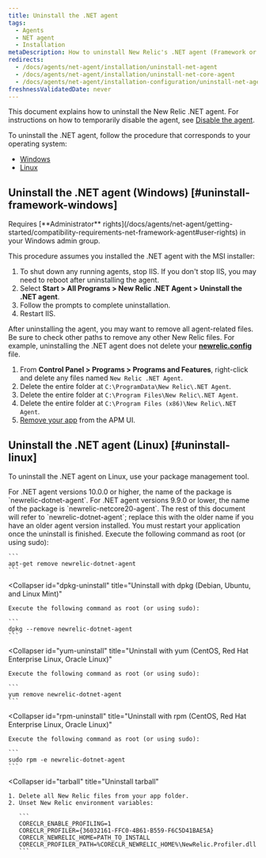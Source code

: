 ```yaml
---
title: Uninstall the .NET agent
tags:
  - Agents
  - NET agent
  - Installation
metaDescription: How to uninstall New Relic's .NET agent (Framework or Core).
redirects:
  - /docs/agents/net-agent/installation/uninstall-net-agent
  - /docs/agents/net-agent/installation/uninstall-net-core-agent
  - /docs/agents/net-agent/installation-configuration/uninstall-net-agent
freshnessValidatedDate: never
---
```


This document explains how to uninstall the New Relic .NET agent. For instructions on how to temporarily disable the agent, see [Disable the agent](/docs/agents/manage-apm-agents/installation/disable-apm-agent#net).

To uninstall the .NET agent, follow the procedure that corresponds to your operating system:

* [Windows](#uninstall-framework-windows)
* [Linux](#uninstall-linux)

## Uninstall the .NET agent (Windows) [#uninstall-framework-windows]

<Callout variant="tip">
  Requires [<DoNotTranslate>**Administrator**</DoNotTranslate> rights](/docs/agents/net-agent/getting-started/compatibility-requirements-net-framework-agent#user-rights) in your Windows admin group.
</Callout>

This procedure assumes you installed the .NET agent with the MSI installer:

1. To shut down any running agents, stop IIS. If you don't stop IIS, you may need to reboot after uninstalling the agent.
2. Select <DoNotTranslate>**Start > All Programs > New Relic .NET Agent > Uninstall the .NET agent**</DoNotTranslate>.
3. Follow the prompts to complete uninstallation.
4. Restart IIS.

After uninstalling the agent, you may want to remove all agent-related files. Be sure to check other paths to remove any other New Relic files. For example, uninstalling the .NET agent does not delete your <DoNotTranslate>**[newrelic.config](/docs/agents/net-agent/installation-configuration/net-agent-configuration#config-options-precedence)**</DoNotTranslate> file.

1. From <DoNotTranslate>**Control Panel > Programs > Programs and Features**</DoNotTranslate>, right-click and delete any files named `New Relic .NET Agent`.
2. Delete the entire folder at `C:\ProgramData\New Relic\.NET Agent`.
3. Delete the entire folder at `C:\Program Files\New Relic\.NET Agent`.
4. Delete the entire folder at `C:\Program Files (x86)\New Relic\.NET Agent`.
5. [Remove your app](/docs/apm/new-relic-apm/maintenance/remove-applications-from-new-relic-ui) from the APM UI.

## Uninstall the .NET agent (Linux) [#uninstall-linux]

To uninstall the .NET agent on Linux, use your package management tool.

<Callout variant="important">
  For .NET agent versions 10.0.0 or higher, the name of the package is `newrelic-dotnet-agent`. For .NET agent versions 9.9.0 or lower, the name of the package is `newrelic-netcore20-agent`.
  The rest of this document will refer to `newrelic-dotnet-agent`; replace this with the older name if you have an older agent version installed.
</Callout>

<Callout variant="important">
  You must restart your application once the uninstall is finished.
</Callout>

<CollapserGroup>
  <Collapser
    id="apt-uninstall"
    title="Uninstall with apt (Debian, Ubuntu, and Linux Mint)"
  >
    Execute the following command as root (or using sudo):

    ```
    apt-get remove newrelic-dotnet-agent
    ```
  </Collapser>

  <Collapser
    id="dpkg-uninstall"
    title="Uninstall with dpkg (Debian, Ubuntu, and Linux Mint)"
  >
    Execute the following command as root (or using sudo):

    ```
    dpkg --remove newrelic-dotnet-agent
    ```
  </Collapser>

  <Collapser
    id="yum-uninstall"
    title="Uninstall with yum (CentOS, Red Hat Enterprise Linux, Oracle Linux)"
  >
    Execute the following command as root (or using sudo):

    ```
    yum remove newrelic-dotnet-agent
    ```
  </Collapser>

  <Collapser
    id="rpm-uninstall"
    title="Uninstall with rpm (CentOS, Red Hat Enterprise Linux, Oracle Linux)"
  >
    Execute the following command as root (or using sudo):

    ```
    sudo rpm -e newrelic-dotnet-agent
    ```
  </Collapser>

  <Collapser
    id="tarball"
    title="Uninstall tarball"
  >
    1. Delete all New Relic files from your app folder.
    2. Unset New Relic environment variables:

       ```
       CORECLR_ENABLE_PROFILING=1
       CORECLR_PROFILER={36032161-FFC0-4B61-B559-F6C5D41BAE5A}
       CORECLR_NEWRELIC_HOME=PATH_TO_INSTALL
       CORECLR_PROFILER_PATH=%CORECLR_NEWRELIC_HOME%\NewRelic.Profiler.dll
       ```
  </Collapser>
</CollapserGroup>
